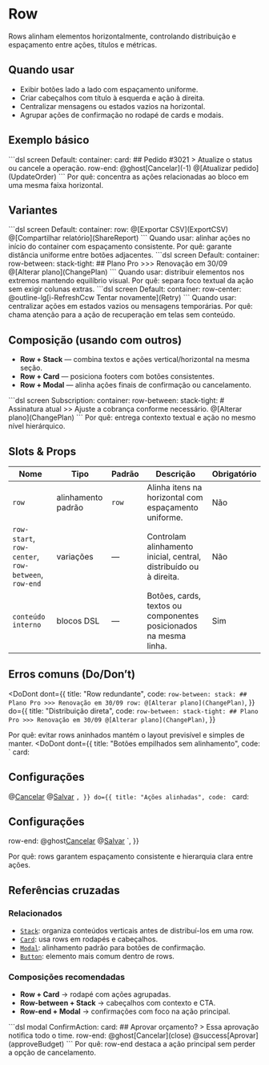 # Row
Rows alinham elementos horizontalmente, controlando distribuição e espaçamento entre ações, títulos e métricas.

## Quando usar
- Exibir botões lado a lado com espaçamento uniforme.
- Criar cabeçalhos com título à esquerda e ação à direita.
- Centralizar mensagens ou estados vazios na horizontal.
- Agrupar ações de confirmação no rodapé de cards e modais.

## Exemplo básico
<DocsCodePreview title="Rodapé de card com ações alinhadas">
```dsl
screen Default:
  container:
    card:
      ## Pedido #3021
      > Atualize o status ou cancele a operação.
      row-end:
        @ghost[Cancelar](-1)
        @[Atualizar pedido](UpdateOrder)
```
</DocsCodePreview>
Por quê: concentra as ações relacionadas ao bloco em uma mesma faixa horizontal.

## Variantes
<DocsCodePreview title="Row padrão">
```dsl
screen Default:
  container:
    row:
      @[Exportar CSV](ExportCSV)
      @[Compartilhar relatório](ShareReport)
```
</DocsCodePreview>
Quando usar: alinhar ações no início do container com espaçamento consistente.
Por quê: garante distância uniforme entre botões adjacentes.

<DocsCodePreview title="Row-between para título + ação">
```dsl
screen Default:
  container:
    row-between:
      stack-tight:
        ## Plano Pro
        >>> Renovação em 30/09
      @[Alterar plano](ChangePlan)
```
</DocsCodePreview>
Quando usar: distribuir elementos nos extremos mantendo equilíbrio visual.
Por quê: separa foco textual da ação sem exigir colunas extras.

<DocsCodePreview title="Row-center para estados">
```dsl
screen Default:
  container:
    row-center:
      @outline-lg[i-RefreshCcw Tentar novamente](Retry)
```
</DocsCodePreview>
Quando usar: centralizar ações em estados vazios ou mensagens temporárias.
Por quê: chama atenção para a ação de recuperação em telas sem conteúdo.

## Composição (usando com outros)
- **Row + Stack** — combina textos e ações vertical/horizontal na mesma seção.
- **Row + Card** — posiciona footers com botões consistentes.
- **Row + Modal** — alinha ações finais de confirmação ou cancelamento.

<DocsCodePreview title="Header com row-between e stack interno">
```dsl
screen Subscription:
  container:
    row-between:
      stack-tight:
        # Assinatura atual
        >> Ajuste a cobrança conforme necessário.
      @[Alterar plano](ChangePlan)
```
</DocsCodePreview>
Por quê: entrega contexto textual e ação no mesmo nível hierárquico.

## Slots & Props
| Nome | Tipo | Padrão | Descrição | Obrigatório |
| --- | --- | --- | --- | --- |
| `row` | alinhamento padrão | `row` | Alinha itens na horizontal com espaçamento uniforme. | Não |
| `row-start`, `row-center`, `row-between`, `row-end` | variações | — | Controlam alinhamento inicial, central, distribuído ou à direita. | Não |
| `conteúdo interno` | blocos DSL | — | Botões, cards, textos ou componentes posicionados na mesma linha. | Sim |

## Erros comuns (Do/Don’t)
<DoDont
  dont={{
    title: "Row redundante",
    code: `
row-between:
  stack:
    ## Plano Pro
    >>> Renovação em 30/09
  row:
    @[Alterar plano](ChangePlan)
    `,
  }}
  do={{
    title: "Distribuição direta",
    code: `
row-between:
  stack-tight:
    ## Plano Pro
    >>> Renovação em 30/09
  @[Alterar plano](ChangePlan)
    `,
  }}
>
  Por quê: evitar rows aninhados mantém o layout previsível e simples de manter.
</DoDont>
<DoDont
  dont={{
    title: "Botões empilhados sem alinhamento",
    code: `
card:
  ## Configurações
  @[Cancelar](close)
  @[Salvar](saveSettings)
    `,
  }}
  do={{
    title: "Ações alinhadas",
    code: `
card:
  ## Configurações
  row-end:
    @ghost[Cancelar](close)
    @[Salvar](saveSettings)
    `,
  }}
>
  Por quê: rows garantem espaçamento consistente e hierarquia clara entre ações.
</DoDont>

## Referências cruzadas

### Relacionados
- [`Stack`](./stack): organiza conteúdos verticais antes de distribuí-los em uma row.
- [`Card`](./card): usa rows em rodapés e cabeçalhos.
- [`Modal`](./modal): alinhamento padrão para botões de confirmação.
- [`Button`](./button): elemento mais comum dentro de rows.

### Composições recomendadas
- **Row + Card** → rodapé com ações agrupadas.
- **Row-between + Stack** → cabeçalhos com contexto e CTA.
- **Row-end + Modal** → confirmações com foco na ação principal.

<DocsCodePreview title="Modal com row-end">
```dsl
modal ConfirmAction:
  card:
    ## Aprovar orçamento?
    > Essa aprovação notifica todo o time.
    row-end:
      @ghost[Cancelar](close)
      @success[Aprovar](approveBudget)
```
</DocsCodePreview>
Por quê: row-end destaca a ação principal sem perder a opção de cancelamento.
